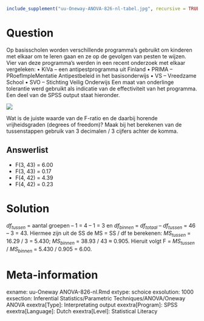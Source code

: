 ```r
include_supplement("uu-Oneway-ANOVA-826-nl-tabel.jpg", recursive = TRUE)
```



Question
========
  
Op basisscholen worden verschillende programma’s gebruikt om kinderen met elkaar om te leren gaan en ze op de gevolgen van pesten te wijzen. Vier van deze programma’s werden in een recent onderzoek met elkaar vergeleken:
• KiVa – een antipestprogramma uit Finland
• PRIMA -- PRoefImpleMentatie Antipestbeleid in het basisonderwijs
• VS – Vreedzame School
• SVO – Stichting Veilig Onderwijs
Een maat van onderlinge tolerantie werd gebruikt als indicatie van de effectiviteit van het programma. Een deel van de SPSS output staat hieronder. 


![](uu-Oneway-ANOVA-826-nl-tabel.jpg)

Wat is de juiste waarde van de F-ratio en de daarbij horende vrijheidsgraden (degrees of freedom)? Maak bij het berekenen van de tussenstappen gebruik van 3 decimalen / 3 cijfers achter de komma.
  
Answerlist
----------
* F(3, 43) = 6.00
* F(3, 43) = 0.17
* F(4, 42) = 4.39
* F(4, 42) = 0.23 


Solution
========
$df_{tussen}$ = aantal groepen – 1 = 4 – 1 = 3 en $df_{binnen}$ = $df_{totaal}$ – $df_{tussen}$ = 46 – 3 = 43.
Hiermee zijn uit de SS de MS =  SS / df te berekenen:
$MS_{tussen}$ = 16.29 / 3 = 5.430;
$MS_{binnen}$ = 38.93 / 43 ≈ 0.905.
Hieruit volgt F = $MS_{tussen}$ /  $MS_{binnen}$ = 5.430 / 0.905 = 6.00.



Meta-information
================
exname: uu-Oneway ANOVA-826-nl.Rmd
extype: schoice
exsolution: 1000
exsection: Inferential Statistics/Parametric Techniques/ANOVA/Oneway ANOVA
exextra[Type]: Interpretating output
exextra[Program]: SPSS
exextra[Language]: Dutch
exextra[Level]: Statistical Literacy

